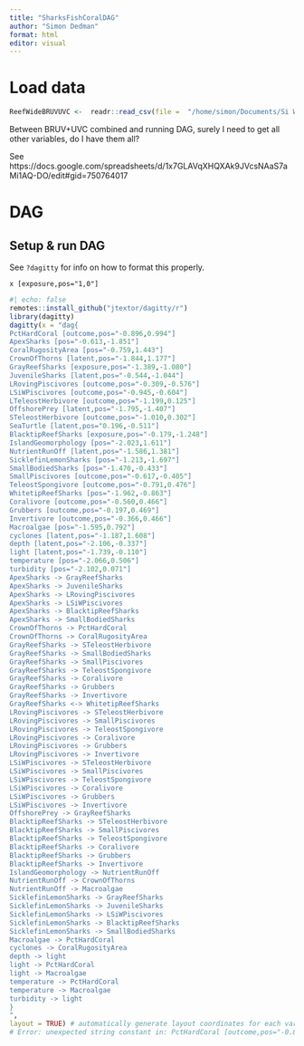 ```yaml
---
title: "SharksFishCoralDAG"
author: "Simon Dedman"
format: html
editor: visual
---
```


# Load data
```r
ReefWideBRUVUVC <-  readr::read_csv(file =  "/home/simon/Documents/Si Work/PostDoc Work/FIU/2024-01_SharksFishCoral-FrenchPoly/NFF Data code/ReefWideBRUVUVC.csv")
```
Between BRUV+UVC combined and running DAG, surely I need to get all other variables, do I have them all?

See https://docs.google.com/spreadsheets/d/1x7GLAVqXHQXAk9JVcsNAaS7aMi1AQ-DO/edit#gid=750764017

# DAG

## Setup & run DAG

See `?dagitty` for info on how to format this properly.

`x [exposure,pos="1,0"]`

```r
#| echo: false
remotes::install_github("jtextor/dagitty/r")
library(dagitty)
dagitty(x = "dag{
PctHardCoral [outcome,pos="-0.896,0.994"]
ApexSharks [pos="-0.613,-1.851"]
CoralRugosityArea [pos="-0.759,1.443"]
CrownOfThorns [latent,pos="-1.844,1.177"]
GrayReefSharks [exposure,pos="-1.389,-1.080"]
JuvenileSharks [latent,pos="-0.544,-1.044"]
LRovingPiscivores [outcome,pos="-0.309,-0.576"]
LSiWPiscivores [outcome,pos="-0.945,-0.604"]
LTeleostHerbivore [outcome,pos="-1.199,0.125"]
OffshorePrey [latent,pos="-1.795,-1.407"]
STeleostHerbivore [outcome,pos="-1.010,0.302"]
SeaTurtle [latent,pos="0.196,-0.511"]
BlacktipReefSharks [exposure,pos="-0.179,-1.248"]
IslandGeomorphology [pos="-2.023,1.611"]
NutrientRunOff [latent,pos="-1.586,1.381"]
SicklefinLemonSharks [pos="-1.213,-1.697"]
SmallBodiedSharks [pos="-1.470,-0.433"]
SmallPiscivores [outcome,pos="-0.617,-0.405"]
TeleostSpongivore [outcome,pos="-0.791,0.476"]
WhitetipReefSharks [pos="-1.962,-0.863"]
Coralivore [outcome,pos="-0.560,0.466"]
Grubbers [outcome,pos="-0.197,0.469"]
Invertivore [outcome,pos="-0.366,0.466"]
Macroalgae [pos="-1.595,0.792"]
cyclones [latent,pos="-1.187,1.608"]
depth [latent,pos="-2.106,-0.337"]
light [latent,pos="-1.739,-0.110"]
temperature [pos="-2.066,0.506"]
turbidity [pos="-2.102,0.071"]
ApexSharks -> GrayReefSharks
ApexSharks -> JuvenileSharks
ApexSharks -> LRovingPiscivores
ApexSharks -> LSiWPiscivores
ApexSharks -> BlacktipReefSharks
ApexSharks -> SmallBodiedSharks
CrownOfThorns -> PctHardCoral
CrownOfThorns -> CoralRugosityArea
GrayReefSharks -> STeleostHerbivore
GrayReefSharks -> SmallBodiedSharks
GrayReefSharks -> SmallPiscivores
GrayReefSharks -> TeleostSpongivore
GrayReefSharks -> Coralivore
GrayReefSharks -> Grubbers
GrayReefSharks -> Invertivore
GrayReefSharks <-> WhitetipReefSharks
LRovingPiscivores -> STeleostHerbivore
LRovingPiscivores -> SmallPiscivores
LRovingPiscivores -> TeleostSpongivore
LRovingPiscivores -> Coralivore
LRovingPiscivores -> Grubbers
LRovingPiscivores -> Invertivore
LSiWPiscivores -> STeleostHerbivore
LSiWPiscivores -> SmallPiscivores
LSiWPiscivores -> TeleostSpongivore
LSiWPiscivores -> Coralivore
LSiWPiscivores -> Grubbers
LSiWPiscivores -> Invertivore
OffshorePrey -> GrayReefSharks
BlacktipReefSharks -> STeleostHerbivore
BlacktipReefSharks -> SmallPiscivores
BlacktipReefSharks -> TeleostSpongivore
BlacktipReefSharks -> Coralivore
BlacktipReefSharks -> Grubbers
BlacktipReefSharks -> Invertivore
IslandGeomorphology -> NutrientRunOff
NutrientRunOff -> CrownOfThorns
NutrientRunOff -> Macroalgae
SicklefinLemonSharks -> GrayReefSharks
SicklefinLemonSharks -> JuvenileSharks
SicklefinLemonSharks -> LSiWPiscivores
SicklefinLemonSharks -> BlacktipReefSharks
SicklefinLemonSharks -> SmallBodiedSharks
Macroalgae -> PctHardCoral
cyclones -> CoralRugosityArea
depth -> light
light -> PctHardCoral
light -> Macroalgae
temperature -> PctHardCoral
temperature -> Macroalgae
turbidity -> light
}
",
layout = TRUE) # automatically generate layout coordinates for each variable (see graphLayout)
# Error: unexpected string constant in: PctHardCoral [outcome,pos="-0.896,0.994"]  Apex sharks [pos=""

```
